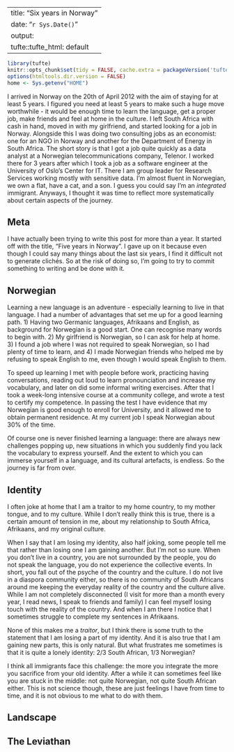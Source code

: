 
---
title: "Six years in Norway"
date: "`r Sys.Date()`"
output:
    tufte::tufte_html: default
---

```r
library(tufte)
knitr::opts_chunk$set(tidy = FALSE, cache.extra = packageVersion('tufte'))
options(htmltools.dir.version = FALSE)
home <- Sys.getenv("HOME")
```

I arrived in Norway on the 20th of April 2012 with the aim of staying for at least 5 years. I figured you need at least 5 years to make such a huge move worthwhile - it would be enough time to learn the language, get a proper job, make friends and feel at home in the culture. I left South Africa with cash in hand, moved in with my girlfriend, and started looking for a job in Norway. Alongside this I was doing two consulting jobs as an economist: one for an NGO in Norway and another for the Department of Energy in South Africa. The short story is that I got a job quite quickly as a data analyst at a Norwegian telecommunications company, Telenor. I worked there for 3 years after which I took a job as a software engineer at the University of Oslo's Center for IT. There I am group leader for Research Services working mostly with sensitive data. I'm almost fluent in Norwegian, we own a flat, have a cat, and a son. I guess you could say I'm an _integrated_ immigrant. Anyways, I thought it was time to reflect more systematically about certain aspects of the journey.

## Meta

I have actually been trying to write this post for more than a year. It started off with the title, "Five years in Norway". I gave up on it because even though I could say many things about the last six years, I find it difficult not to generate clichés. So at the risk of doing so, I'm going to try to commit something to writing and be done with it.

## Norwegian

Learning a new language is an adventure - especially learning to live in that language. I had a number of advantages that set me up for a good learning path. 1) Having two Germanic languages, Afrikaans and English, as background for Norwegian is a good start. One can recognise many words to begin with. 2) My girlfriend is Norwegian, so I can ask for help at home. 3) I found a job where I was not required to speak Norwegian, so I had plenty of time to learn, and 4) I made Norwegian friends who helped me by refusing to speak English to me, even though I would speak English to them.

To speed up learning I met with people before work, practicing having conversations, reading out loud to learn pronounciation and increase my vocabulary, and later on did some informal writing exercises. After that I took a week-long intensive course at a community college, and wrote a test to certify my competence. In passing the test I have evidence that my Norwegian is good enough to enroll for University, and it allowed me to obtain permanent residence. At my current job I speak Norwegian about 30% of the time.

Of course one is never finished learning a language: there are always new challenges popping up, new situations in which you suddenly find you lack the vocabulary to express yourself. And the extent to which you can immerse yourself in a language, and its cultural artefacts, is endless. So the journey is far from over.

## Identity

I often joke at home that I am a traitor to my home country, to my mother tongue, and to my culture. While I don't really think this is true, there is a certain amount of tension in me, about my relationship to South Africa, Afrikaans, and my original culture.

When I say that I am losing my identity, also half joking, some people tell me that rather than losing one I am gaining another. But I'm not so sure. When you don't live in a country, you are not surrounded by the people, you do not speak the language, you do not experience the collective events. In short, you fall out of the psyche of the country and the culture. I do not live in a diaspora community either, so there is no community of South Africans around me keeping the everyday reality of the country and the culture alive. While I am not completely disconnected (I visit for more than a month every year, I read news, I speak to friends and family) I can feel myself losing touch with the reality of the country. And when I am there I notice that I sometimes struggle to complete my sentences in Afrikaans.

None of this makes me a _traitor_, but I think there is some truth to the statement that I am losing a part of my identity. And it is also true that I am gaining new parts, this is only natural. But what frustrates me sometimes is that it is quite a lonely identity: 2/3 South African, 1/3 Norwegian?

I think all immigrants face this challenge: the more you integrate the more you sacrifice from your old identity. After a while it can sometimes feel like you are stuck in the middle: not quite Norwegian, not quite South African either.
This is not science though, these are just feelings I have from time to time, and it is not obvious to me what to do with them.

## Landscape



## The Leviathan




